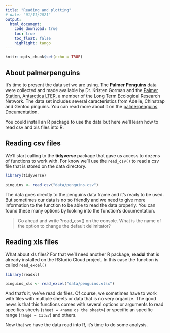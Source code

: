 ```yaml
---
title: "Reading and plotting"
# date: "01/11/2021"
output: 
  html_document:
    code_download: true
    toc: true
    toc_float: false
    highlight: tango
---
```


```r
knitr::opts_chunk$set(echo = TRUE)
```

## About palmerpenguins

It's time to present the data set we are using. The **Palmer Penguins** data were collected and made available by Dr. Kristen Gorman and the [Palmer Station, Antarctica LTER](https://pal.lternet.edu/), a member of the Long Term Ecological Research Network. The data set includes several caracteristics from Adelie, Chinstrap and Gentoo pinguins. You can read more about it on the [palmerpenguins Documentation](https://allisonhorst.github.io/palmerpenguins/). 

You could install an R package to use the data but here we'll learn how to read csv and xls files into R. 

## Reading csv files

We'll start calling to the **tidyverse** package that gave us access to dozens of functions to work with. For know we'll use the `read_csv()` to read a csv file that is stored on the data directory. 

```r
library(tidyverse)

pinguins <- read_csv("data/penguins.csv")
```

The data goes directly to the penguins data frame and it's ready to be used. But sometimes our data is no so friendly and we need to give more information to the function to be able to read the data properly. You can found these many options by looking into the function's documentation. 

> Go ahead and write ?read_csv() on the console. What is the name of the option to change the default delimitator?

## Reading xls files

What about xls files? For that we'll need another R package, **readxl** that is already installed on the RStudio Cloud project. In this case the function is called `read_excel()`

```r
library(readxl)

pinguins_xls <- read_excel("data/penguins.xlsx")
```

And that's it, we've read xls files. Of course, we sometimes have to work with files with multiple sheets or data that is no very organize. The good news is that this functions comes with several options or arguments to read specifics sheets (`sheet = <name os the sheet>`) or specific an specific range (`range = C1:E7`) and others. 

Now that we have the data read into R, it's time to do some analysis. 
